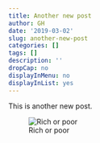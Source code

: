 ```yaml
---
title: Another new post
author: GH
date: '2019-03-02'
slug: another-new-post
categories: []
tags: []
description: ''
dropCap: no
displayInMenu: no
displayInList: yes
---
```


This is another new post.

![Rich or poor](/img/rich_poor.jpg)

